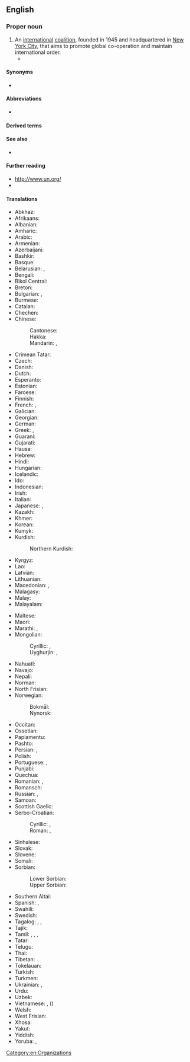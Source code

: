 ==English==
{{wikipedia}}
{{commonscat}}

===Proper noun===
{{en-proper noun|head=[[united|United]] [[nation|Nations]]}}

# An [[international]] [[coalition]], founded in 1945 and headquartered in [[New York City]], that aims to promote global co-operation and maintain international order.
#* {{quote-av
|en
|date=September 1, 1950
|last=Truman
|first=Harry S.
|authorlink=Harry S. Truman
|title=MP72-73 Korea and World Peace: President Truman Reports to the People
|url=https://www.youtube.com/watch?v=fMDAbVD9yx0
|publisher={{w|Harry S. Truman Presidential Library and Museum}}
|id=National Archives Identifier: [https://catalog.archives.gov/id/595162 595162]
|time=3:28
|text=We hope in particular that the people of China will not be misled or forced into fighting against the '''United Nations''' and against the American people, who have always been and still are their friends.}}

====Synonyms====
* {{alter|en|United Nations Organization|United Nations Organisation}} {{q|formal}}

====Abbreviations====
* {{alter|en|UN}}

====Derived terms====
{{col2|en
|United Nations General Assembly
|United Nations Economic and Social Council
}}

====See also====
* {{l|en|League of Nations}}

====Further reading====
* [http://www.un.org/ http://www.un.org/]
* {{pedia}}

====Translations====
{{trans-top|international coalition}}
* Abkhaz: {{t|ab|Еидгылоу Амилаҭқәа Рорганизациа}}
* Afrikaans: {{t|af|Verenigde Nasies}}
* Albanian: {{t|sq|Organizata e Kombeve të Bashkuara}}
* Amharic: {{t|am|የተባበሩት መንግሥታት ድርጅት}}
* Arabic: {{t|ar|الْأُمَم الْمُتَّحِدَة|f-p}}
* Armenian: {{t+|hy|Միավորված ազգերի կազմակերպություն}}
* Azerbaijani: {{t+|az|Birləşmiş Millətlər Təşkilatı}}
* Bashkir: {{t|ba|Берләшкән Милләттәр Ойошмаһы}}
* Basque: {{t|eu|Nazio Batuen Erakundea}}
* Belarusian: {{t|be|Арганіза́цыя Аб'ядна́ных На́цый|f}}, {{t|be|Аб'ядна́ныя На́цыі|f-p}}
* Bengali: {{t|bn|জাতিসংঘ}}
* Bikol Central: {{t|bcl|Nagkakasararong Nasyon}}
* Breton: {{t|br|Aozadur ar Broadoù Unanet|f}}
* Bulgarian: {{t|bg|Организа́цията на обедине́ните на́ции|f}}, {{t|bg|Обедине́ните на́ции|f-p}}
* Burmese: {{t+|my|ကုလသမဂ္ဂ}}
* Catalan: {{t|ca|Organització de les Nacions Unides|f}}
* Chechen: {{t|ce|Вовшахкхетта Къаьмнийн Организаци}}
* Chinese:
*: Cantonese: {{t|yue|聯合國|tr=lyun4 hap6 gwok3}}
*: Hakka: {{t|hak|聯合國|tr=Lièn-ha̍p-koet}}
*: Mandarin: {{t+|cmn|聯合國}}, {{t+|cmn|联合国|tr=Liánhéguó}}
* Crimean Tatar: {{t|crh|Birleşken Milletler Teşkilâtı}}
* Czech: {{t+|cs|Organizace spojených národů|f}}
* Danish: {{t|da|De Forenede Nationer|c-p}}
* Dutch: {{t+|nl|Verenigde Naties|f-p}}
* Esperanto: {{t|eo|Unuiĝintaj Nacioj}}
* Estonian: {{t+|et|Ühinenud Rahvaste Organisatsioon}}
* Faroese: {{t|fo|Sameindu Tjóðir|f}}
* Finnish: {{t+|fi|Yhdistyneet kansakunnat}}
* French: {{t+|fr|Organisation des Nations Unies|f}}, {{t+|fr|Nations Unies|f-p}}
* Galician: {{t+|gl|Organización das Nacións Unidas|f}}
* Georgian: {{t|ka|გაერთიანებული ერების ორგანიზაცია}}
* German: {{t+|de|Vereinte Nationen|f-p}}
* Greek: {{t+|el|Οργανισμός Ηνωμένων Εθνών|m}}, {{q|rare}} {{t+|el|Ηνωμένα Έθνη|n-p}}
* Guaraní: {{t|gn|Tetãnguéra Joaju}}
* Gujarati: {{t|gu|સંયુક્ત રાષ્ટ્રસંઘ|?}}
* Hausa: {{t|ha|Majalisar Ɗinkin Duniya}}
* Hebrew: {{t|he|האומות המאוחדות|f-p|tr=ha'umót ham'ukhadót}}
* Hindi: {{t|hi|संयुक्त राष्ट्र|?}}
* Hungarian: {{t+|hu|Egyesült Nemzetek Szervezete}}
* Icelandic: {{t|is|Sameinuðu þjóðirnar|f-p}}
* Ido: {{t+|io|Unionita Nacioni}}
* Indonesian: {{t+|id|Perserikatan Bangsa-Bangsa}}
* Irish: {{t|ga|Náisiúin Aontaithe|m-p}}
* Italian: {{t|it|Nazioni Unite|f-p}}
* Japanese: {{t+|ja|国際連合|tr=こくさいれんごう, Kokusai-rengō}}, {{t+|ja|国連|tr=こくれん, Kokuren}}
* Kazakh: {{t|kk|Біріккен Ұлттар Ұйымы}}
* Khmer: {{t+|km|អង្គការសហប្រជាជាតិ}}
* Korean: {{t|ko|^국제 ^연합(國際聯合)}}
* Kumyk: {{t|kum|Бирлешген Миллетлени Къуруму}}
* Kurdish:
*: Northern Kurdish: {{t+|kmr|Neteweyên Yekbûyî}}
* Kyrgyz: {{t|ky|Бириккен Улуттар Уюму}}
* Lao: {{t+|lo|ສະຫະປະຊາຊາດ}}
* Latvian: {{t|lv|Apvienoto Nāciju Organizācija|f}}
* Lithuanian: {{t+|lt|Jungtinių Tautų Organizacija|f}}
* Macedonian: {{t|mk|Обеди́нети на́ции}}, {{t|mk|Организа́ција на обедине́тите на́ции}}
* Malagasy: {{t|mg|Firenena Mikambana}}
* Malay: {{t|ms|Pertubuhan Bangsa-Bangsa Bersatu}}
* Malayalam: {{t+|ml|ഐക്യരാഷ്ട്രസഭ}}
{{trans-mid}}
* Maltese: {{t|mt|Il-Ġnus Maqgħuda}}
* Maori: {{t|mi|Iwi Fā'ūtaha}}
* Marathi: {{t|mr|संयुक्त राष्ट्रसंघ|?}}, {{t|mr|संयुक्त राष्ट्रे|?}}
* Mongolian: 
*: Cyrillic: {{t|mn|Нэгдсэн Үндэстний Байгууллага}} {{qualifier|Mongolia}}, {{t|mn|Олон Улсын Холбоот Байгуулага}} {{qualifier|China}}
*: Uyghurjin: {{t|mn|ᠨᠢᠭᠡᠳᠦᠭᠰᠡᠨ ᠦᠨᠳᠦᠰᠲᠡᠨ ᠦ ᠪᠠᠶᠢᠭᠤᠯᠤᠯᠠᠭ᠎ᠠ}}, {{t|mn|ᠣᠯᠠᠨ ᠤᠯᠤᠰ ᠤᠨ ᠬᠣᠯᠪᠣᠭᠠᠲᠤ ᠪᠠᠢᠭᠤᠯᠭ᠎ᠠ}}
* Nahuatl: {{t|nah|Tlacetililli Tlacatiyan}}
* Navajo: {{t|nv|Nahasdzáán Bikáaʼgi Kéyah Naaznilgo Ałhidadiidzooígíí}}
* Nepali: {{t|ne|संयुक्त राष्ट्र संघ}}
* Norman: {{t|nrf|Nâtions Unnies|f-p|alt=Les Nâtions Unnies}}
* North Frisian: {{t|frr|Feriand Natjuunen|?}}
* Norwegian:
*: Bokmål: {{t|nb|De forente nasjoner|m-p}}
*: Nynorsk: {{t|nn|Dei sameinte nasjonane|m-p}}
* Occitan: {{t|oc|Organizacion de las Nacions Unidas|f}}
* Ossetian: {{t|os|Иугонд Нациты Организаци}}
* Papiamentu: {{t|pap|Nashonan Uni}}
* Pashto: {{t|ps|ملگري ملتونه}}
* Persian: {{t+|fa|سازمان ملل متّحد|tr=sâzmân-e melal-e mottahed}}, {{t|fa|سازمان ملل|tr=sâzmân-e melal}}
* Polish: {{t+|pl|Organizacja Narodów Zjednoczonych|f}}
* Portuguese: {{t|pt|Organização das Nações Unidas|f}}, {{t|pt|Nações Unidas|f-p}}
* Punjabi: {{t|pa|ਸੰਯੁਕਤ ਰਾਸ਼ਟਰ|?}}
* Quechua: {{t|qu|Huñusqa Aylluskakuna}}
* Romanian: {{t|ro|Organizația Națiunilor Unite|f}}, {{t|ro|Națiunile Unite|f-p|f}}
* Romansch: {{t|rm|Organisaziun da las Naziuns Unidas|?}}
* Russian: {{t|ru|Объединённые На́ции|f-p}}, {{t+|ru|Организа́ция Объединённых На́ций|f}}
* Samoan: {{t|sm|Malo Afaatasi}}
* Scottish Gaelic: {{t|gd|Na Dùthchannan Aonaichte|f-p}}
* Serbo-Croatian:
*: Cyrillic: {{t|sh|Ујѐдӣњенӣ на́роди|m-p}}, {{t|sh|Уједињене нације|f-p}}
*: Roman: {{t+|sh|Ujèdīnjenī národi|m-p}}, {{t|sh|Ujedinjene nacije|f-p}}
* Sinhalese: {{t|si|එක්සත් ජාතීන්ගේ සංවිධානය|?}}
* Slovak: {{t|sk|Organizácia Spojených národov|f}}
* Slovene: {{t|sl|Organizacija združenih narodov|f}}
* Somali: {{t|so|Qaramada Midoobay}}
* Sorbian:
*: Lower Sorbian: {{t|dsb|Zjadnośone narody|f-p}}
*: Upper Sorbian: {{t|hsb|Zjednoćene narody|f-p}}
* Southern Altai: {{t|alt|Бириккен Уктар}}
* Spanish: {{t|es|Organización de las Naciones Unidas|f}}, {{t+|es|Naciones Unidas|f-p}}
* Swahili: {{t|sw|Umoja wa Mataifa}}
* Swedish: {{t|sv|Förenta nationerna|c-p}}
* Tagalog: {{t|tl|Nangagkakaisang Bansa}}, {{t|tl|Samahan ng mga Nagkakaisang Bansa}}, {{t|tl|Mga Bansang Pinagbuklod}}
* Tajik: {{t|tg|Созмони Миллали Муттаҳид}}
* Tamil: {{t|ta|ஐக்கிய நாடுகள் சபை}}, {{t|ta|ஐக்கிய நாடுகள்}} {{qualifier|Sri Lanka}}, {{t|ta|ஐக்கிய நாடுகள் அவை}},
* Tatar: {{t|tt|Берләшкән Милләтләр Оешмасы}}
* Telugu: {{t+|te|ఐక్యరాజ్యసమితి}}
* Thai: {{t|th|สหประชาชาติ}}
* Tibetan: {{t|bo|མཉམ་འབྲེལ་རྒྱལ་ཚོགས།}}
* Tokelauan: {{t|tkl|Mālō Kaufakatahi}}
* Turkish: {{t+|tr|Birleşmiş Milletler}}
* Turkmen: {{t|tk|Birleşen Milletler Guramasy}}
* Ukrainian: {{t|uk|Організа́ція Об'є́днаних На́цій|f}}, {{t|uk|Об'є́днані На́ції|f-p}}
* Urdu: {{t|ur|اقوام متحدہ|tr=aqwâm-e mutahida}}
* Uzbek: {{t|uz|Birlashgan millatlar tashkiloti}}
* Vietnamese: {{t+|vi|Liên Hiệp Quốc}}, {{t|vi|Liên Hợp Quốc}} ({{t|vi|聯合國}})
* Welsh: {{t|cy|Cenhedloedd Unedig|f}}
* West Frisian: {{t|fy|Feriene Naasjes}}
* Xhosa: {{t|xh|Izizwe ezimanyeneyo}}
* Yakut: {{t|sah|Холбоһуктаах Нациялар Тэрилтэлэрэ}}
* Yiddish: {{t|yi|פֿאַראייניקטע פֿעלקער|n-p}}
* Yoruba: {{t|yo|Àgbájọ àwọn Orílẹ̀-èdè Aṣòkan}}, {{t|yo|Orílẹ̀-èdè Aṣòkan}}
{{trans-bottom}}

[[Category:en:Organizations]]